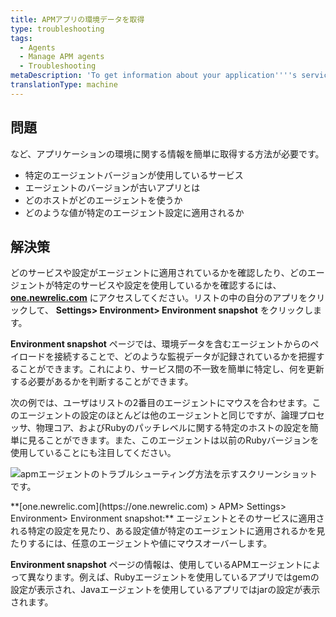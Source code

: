 ```yaml
---
title: APMアプリの環境データを取得
type: troubleshooting
tags:
  - Agents
  - Manage APM agents
  - Troubleshooting
metaDescription: 'To get information about your application''''s services, agent versions, and other settings, use APM''s Environment snapshot page.'
translationType: machine
---
```


## 問題

など、アプリケーションの環境に関する情報を簡単に取得する方法が必要です。

* 特定のエージェントバージョンが使用しているサービス
* エージェントのバージョンが古いアプリとは
* どのホストがどのエージェントを使うか
* どのような値が特定のエージェント設定に適用されるか

## 解決策

どのサービスや設定がエージェントに適用されているかを確認したり、どのエージェントが特定のサービスや設定を使用しているかを確認するには、 **[one.newrelic.com](https://one.newrelic.com)** にアクセスしてください。リストの中の自分のアプリをクリックして、 **Settings> Environment> Environment snapshot** をクリックします。

**Environment snapshot** ページでは、環境データを含むエージェントからのペイロードを接続することで、どのような監視データが記録されているかを把握することができます。これにより、サービス間の不一致を簡単に特定し、何を更新する必要があるかを判断することができます。

次の例では、ユーザはリストの2番目のエージェントにマウスを合わせます。このエージェントの設定のほとんどは他のエージェントと同じですが、論理プロセッサ、物理コア、およびRubyのパッチレベルに関する特定のホストの設定を簡単に見ることができます。また、このエージェントは以前のRubyバージョンを使用していることにも注目してください。

![apmエージェントのトラブルシューティング方法を示すスクリーンショットです。](/images/troubleshooting-apm-environment.png "トラブルシューティング-apm-environment.png")

<figcaption>
  **[one.newrelic.com](https://one.newrelic.com) > APM> Settings> Environment> Environment snapshot:** エージェントとそのサービスに適用される特定の設定を見たり、ある設定値が特定のエージェントに適用されるかを見たりするには、任意のエージェントや値にマウスオーバーします。
</figcaption>

**Environment snapshot** ページの情報は、使用しているAPMエージェントによって異なります。例えば、Rubyエージェントを使用しているアプリではgemの設定が表示され、Javaエージェントを使用しているアプリではjarの設定が表示されます。